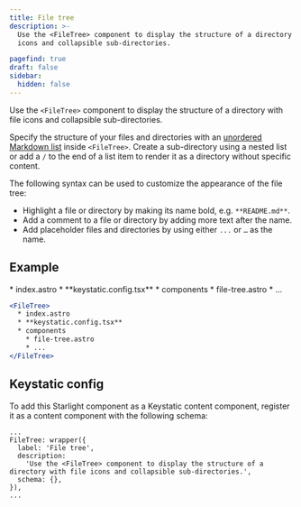```yaml
---
title: File tree
description: >-
  Use the <FileTree> component to display the structure of a directory with file
  icons and collapsible sub-directories.

pagefind: true
draft: false
sidebar:
  hidden: false
---
```

Use the `<FileTree>` component to display the structure of a directory with file icons and collapsible sub-directories.

Specify the structure of your files and directories with an [unordered Markdown list](https://www.markdownguide.org/basic-syntax/#unordered-lists) inside `<FileTree>`. Create a sub-directory using a nested list or add a `/` to the end of a list item to render it as a directory without specific content.

The following syntax can be used to customize the appearance of the file tree:

* Highlight a file or directory by making its name bold, e.g. `**README.md**`.
* Add a comment to a file or directory by adding more text after the name.
* Add placeholder files and directories by using either `...` or `…` as the name.

## Example

<FileTree>
  * index.astro
  * **keystatic.config.tsx**
  * components
    * file-tree.astro
    * ...
</FileTree>

```jsx title=src/content/docs/example.mdx
<FileTree>
  * index.astro
  * **keystatic.config.tsx**
  * components
    * file-tree.astro
    * ...
</FileTree>
```

## Keystatic config

To add this Starlight component as a Keystatic content component, register it as a content component with the following schema:

```tsx title=keystatic.config.tsx
...
FileTree: wrapper({
  label: 'File tree',
  description:
    'Use the <FileTree> component to display the structure of a directory with file icons and collapsible sub-directories.',
  schema: {},
}),
...
```
